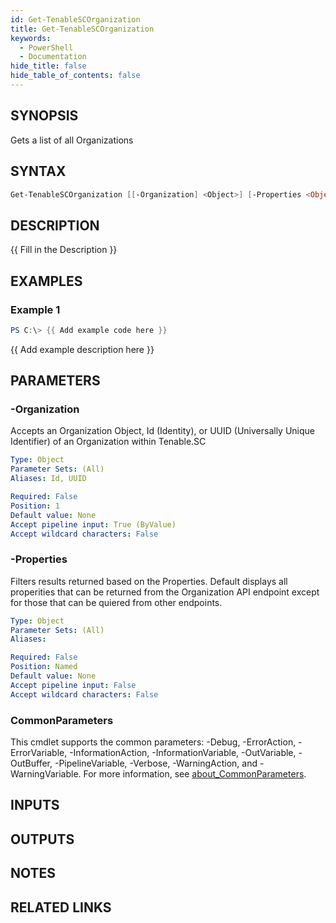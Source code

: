```yaml
---
id: Get-TenableSCOrganization
title: Get-TenableSCOrganization
keywords:
  - PowerShell
  - Documentation
hide_title: false
hide_table_of_contents: false
---
```


## SYNOPSIS

Gets a list of all Organizations

## SYNTAX

```powershell
Get-TenableSCOrganization [[-Organization] <Object>] [-Properties <Object>] [<CommonParameters>]
```

## DESCRIPTION

{{ Fill in the Description }}

## EXAMPLES

### Example 1

```powershell
PS C:\> {{ Add example code here }}
```

{{ Add example description here }}

## PARAMETERS

### -Organization

Accepts an Organization Object, Id (Identity), or UUID (Universally Unique Identifier) of an Organization within Tenable.SC

```yaml
Type: Object
Parameter Sets: (All)
Aliases: Id, UUID

Required: False
Position: 1
Default value: None
Accept pipeline input: True (ByValue)
Accept wildcard characters: False
```

### -Properties

Filters results returned based on the Properties.
Default displays all properities that can be returned from the Organization API endpoint except for those that can be quiered from other endpoints.

```yaml
Type: Object
Parameter Sets: (All)
Aliases:

Required: False
Position: Named
Default value: None
Accept pipeline input: False
Accept wildcard characters: False
```

### CommonParameters

This cmdlet supports the common parameters: -Debug, -ErrorAction, -ErrorVariable, -InformationAction, -InformationVariable, -OutVariable, -OutBuffer, -PipelineVariable, -Verbose, -WarningAction, and -WarningVariable. For more information, see [about_CommonParameters](http://go.microsoft.com/fwlink/?LinkID=113216).

## INPUTS

## OUTPUTS

## NOTES

## RELATED LINKS
